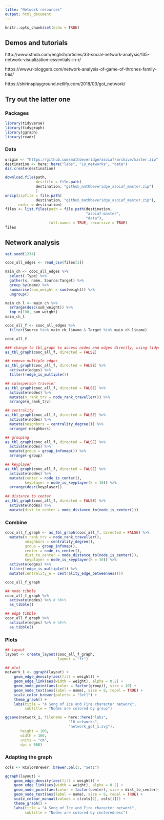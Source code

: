 ```yaml
---
title: "Network resources"
output: html_document
---
```


```r
knitr::opts_chunk$set(echo = TRUE)
```

## Demos and tutorials

http://www.sthda.com/english/articles/33-social-network-analysis/135-network-visualization-essentials-in-r/

https://www.r-bloggers.com/network-analysis-of-game-of-thrones-family-ties/

https://shirinsplayground.netlify.com/2018/03/got_network/ 

## Try out the latter one

### Packages
```r
library(tidyverse)
library(tidygraph)
library(ggraph)
library(readr)
```

### Data
```r
origin <- "https://github.com/mathbeveridge/asoiaf/archive/master.zip"
destination <- here::here("labs", "18_networks", "data")
dir.create(destination)

download.file(path, 
              destfile = file.path(
              destination, "github_mathbeveridge_asoiaf_master.zip")
              )
unzip(zipfile = file.path(
              destination, "github_mathbeveridge_asoiaf_master.zip"),
      exdir = destination)
files <- list.files(path = file.path(destination, 
                                     "asoiaf-master",
                                     "data"), 
                    full.names = TRUE, recursive = TRUE)
files
```

## Network analysis
```r
set.seed(1234)

cooc_all_edges <- read_csv(files[1])

main_ch <- cooc_all_edges %>%
  select(-Type) %>%
  gather(x, name, Source:Target) %>%
  group_by(name) %>%
  summarise(sum_weight = sum(weight)) %>%
  ungroup()

main_ch_l <- main_ch %>%
  arrange(desc(sum_weight)) %>%
  top_n(100, sum_weight)
main_ch_l

cooc_all_f <- cooc_all_edges %>%
  filter(Source %in% main_ch_l$name & Target %in% main_ch_l$name)

cooc_all_f

### change to tbl_graph to access nodes and edges directly, using tidyverse tools
as_tbl_graph(cooc_all_f, directed = FALSE)

## remove multiple edges
as_tbl_graph(cooc_all_f, directed = FALSE) %>%
  activate(edges) %>%
  filter(!edge_is_multiple())

## salesperson traveler
as_tbl_graph(cooc_all_f, directed = FALSE) %>%
  activate(nodes) %>% 
  mutate(n_rank_trv = node_rank_traveller()) %>%
  arrange(n_rank_trv)

## centrality
as_tbl_graph(cooc_all_f, directed = FALSE) %>%
  activate(nodes) %>% 
  mutate(neighbors = centrality_degree()) %>%
  arrange(-neighbors)

## grouping
as_tbl_graph(cooc_all_f, directed = FALSE) %>%
  activate(nodes) %>% 
  mutate(group = group_infomap()) %>%
  arrange(-group)

## keyplayer
as_tbl_graph(cooc_all_f, directed = FALSE) %>%
  activate(nodes) %>% 
  mutate(center = node_is_center(),
         keyplayer = node_is_keyplayer(k = 10)) %>%
  arrange(desc(keyplayer))
  
## distance to center
as_tbl_graph(cooc_all_f, directed = FALSE) %>%
  activate(nodes) %>% 
  mutate(dist_to_center = node_distance_to(node_is_center()))


```


### Combine 
```r
cooc_all_f_graph <- as_tbl_graph(cooc_all_f, directed = FALSE) %>%
  mutate(n_rank_trv = node_rank_traveller(),
         neighbors = centrality_degree(),
         group = group_infomap(),
         center = node_is_center(),
         dist_to_center = node_distance_to(node_is_center()),
         keyplayer = node_is_keyplayer(k = 10)) %>%
  activate(edges) %>% 
  filter(!edge_is_multiple()) %>%
  mutate(centrality_e = centrality_edge_betweenness())

cooc_all_f_graph

## node tibble
cooc_all_f_graph %>%
  activate(nodes) %>% # %N>%
  as_tibble()

## edge tibble
cooc_all_f_graph %>%
  activate(edges) %>% # %E>%
  as.tibble()

```

### Plots
```r

## layout
layout <- create_layout(cooc_all_f_graph, 
                        layout = "fr")

## plot
network_1 <- ggraph(layout) + 
    geom_edge_density(aes(fill = weight)) +
    geom_edge_link(aes(width = weight), alpha = 0.2) + 
    geom_node_point(aes(color = factor(group)), size = 10) +
    geom_node_text(aes(label = name), size = 8, repel = TRUE) +
    scale_color_brewer(palette = "Set1") +
    theme_graph() +
    labs(title = "A Song of Ice and Fire character network",
         subtitle = "Nodes are colored by group")

ggsave(network_1, filename = here::here("labs",
                             "18_networks",
                             "network_got_1.svg"),
       height = 100,
       width = 100,
       units = "cm",
       dpi = 600)
```


### Adapting the graph
```r
cols <- RColorBrewer::brewer.pal(3, "Set1")

ggraph(layout) + 
    geom_edge_density(aes(fill = weight)) +
    geom_edge_link(aes(width = weight), alpha = 0.2) + 
    geom_node_point(aes(color = factor(center), size = dist_to_center)) +
    geom_node_text(aes(label = name), size = 8, repel = TRUE) +
    scale_colour_manual(values = c(cols[2], cols[1])) +
    theme_graph() +
    labs(title = "A Song of Ice and Fire character network",
         subtitle = "Nodes are colored by centeredness")

```




